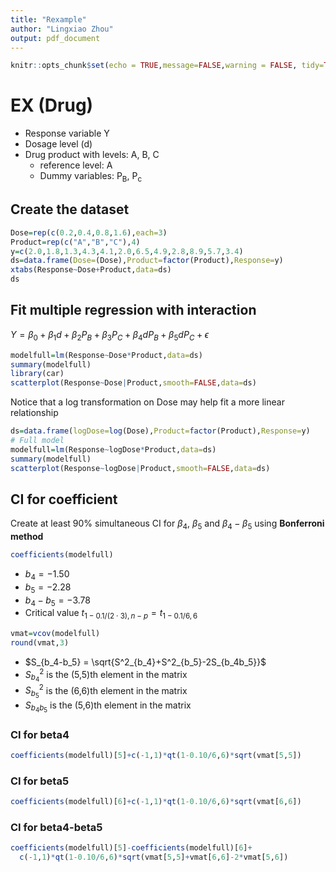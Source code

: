 ```yaml
---
title: "Rexample"
author: "Lingxiao Zhou"
output: pdf_document
---
```


```r
knitr::opts_chunk$set(echo = TRUE,message=FALSE,warning = FALSE, tidy=TRUE, tidy.opts=list(width.cutoff=60))
```

# EX (Drug)

* Response variable Y
* Dosage level (d)
* Drug product with levels: A, B, C
    - reference level: A
    - Dummy variables: P~B~, P~c~

## Create the dataset

```r
Dose=rep(c(0.2,0.4,0.8,1.6),each=3)
Product=rep(c("A","B","C"),4)
y=c(2.0,1.8,1.3,4.3,4.1,2.0,6.5,4.9,2.8,8.9,5.7,3.4)
ds=data.frame(Dose=(Dose),Product=factor(Product),Response=y)
xtabs(Response~Dose+Product,data=ds)
ds
```

## Fit multiple regression with interaction

$Y = \beta_0+\beta_1d+\beta_2P_B+\beta_3P_C+\beta_4dP_B+\beta_5dP_C+\epsilon$

```r
modelfull=lm(Response~Dose*Product,data=ds)
summary(modelfull)
library(car)
scatterplot(Response~Dose|Product,smooth=FALSE,data=ds)
```

Notice that a log transformation on Dose may help fit a more linear relationship

```r
ds=data.frame(logDose=log(Dose),Product=factor(Product),Response=y)
# Full model
modelfull=lm(Response~logDose*Product,data=ds)
summary(modelfull)
scatterplot(Response~logDose|Product,smooth=FALSE,data=ds)
```

## CI for coefficient

Create at least 90\% simultaneous CI for $\beta_4$, $\beta_5$ and $\beta_4-\beta_5$ using **Bonferroni method**

```r
coefficients(modelfull)
```

* $b_4 = -1.50$
* $b_5 = -2.28$
* $b_4-b_5 = -3.78$
* Critical value $t_{1-0.1/(2\cdot 3),n-p} = t_{1-0.1/6,6}$

```r
vmat=vcov(modelfull)
round(vmat,3)
```

* $S_{b_4-b_5} = \sqrt{S^2_{b_4}+S^2_{b_5}-2S_{b_4b_5}}$
* $S^2_{b_4}$ is the (5,5)th element in the matrix
* $S^2_{b_5}$ is the (6,6)th element in the matrix
* $S_{b_4b_5}$ is the (5,6)th element in the matrix


### CI for beta4

```r
coefficients(modelfull)[5]+c(-1,1)*qt(1-0.10/6,6)*sqrt(vmat[5,5])
```

### CI for beta5

```r
coefficients(modelfull)[6]+c(-1,1)*qt(1-0.10/6,6)*sqrt(vmat[6,6])
```


### CI for beta4-beta5

```r
coefficients(modelfull)[5]-coefficients(modelfull)[6]+
  c(-1,1)*qt(1-0.10/6,6)*sqrt(vmat[5,5]+vmat[6,6]-2*vmat[5,6])
```

